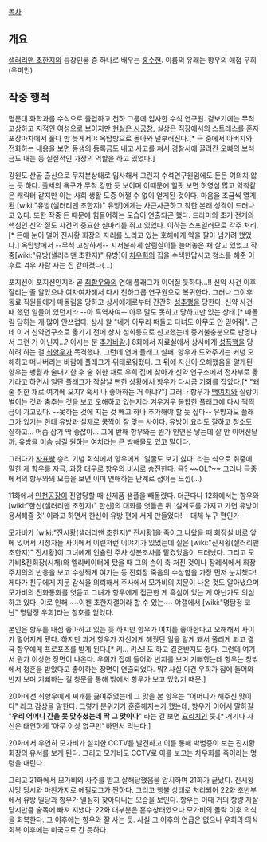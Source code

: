 [[목차]]

== 개요 ==
[[샐러리맨 초한지]]의 등장인물 중 하나로 배우는 [[홍수현]]. 이름의 유래는 항우의 애첩 우희(우미인)
== 작중 행적 ==
명문대 화학과를 수석으로 졸업하고 천하 그룹에 입사한 수석 연구원. 겉보기에는 무척 고상하고 지적인 여성으로 보이지만 [[현실은 시궁창]], 실상은 직장에서의 스트레스를 혼자 포장마차에서 풀다 밤 늦게서야 옥탑방으로 돌아와 널부러진다.[* 극 중에서 아버지와 전화하는 내용을 보면 동생의 등록금도 내고 사고를 쳐서 경찰서에 끌려간 오빠의 보석금도 내는 등 실질적인 가장의 역할을 하고 있었다.]

강원도 산골 출신으로 무자본상태로 입사해서 그런지 수석연구원임에도 돈은 여의치 않는 듯 하다. 출세의 욕구가 무척 강한 듯 보이며 이때문에 얼핏 보면 허영심 많고 악착같은 캐릭터 같지만 이는 사회 생활 도중 어쩔 수 없이 얻게된 것이다. 마음을 조금씩 열게 된 [wiki:"유방(샐러리맨 초한지)" 유방]에게는 사근사근하고 착한 본래 성격이 드러나고 있다. 또한 작중 돈 때문에 힘들어하는 모습이 연출되곤 했다. 드라마의 초기 전개의 핵심인 신약 절도 사건의 중요한 실마리를 쥐고 있었다. 이하는 스포일러므로 각주 처리.[* 돈에 눈이 멀어 진시황 회장의 자리를 노리고 있는 호해에게 약을 팔아 넘기려 했었다.] 옥탑방에서 --무척 고상하게-- 지저분하게 살림살이를 늘어놓은 채 살고 있었고 작중[wiki:"유방(샐러리맨 초한지)" 유방]이 [[차우희]]의 집을 수색한답시고 청소를 해준 이후로 겨우 사람 사는 집 같아졌다(...)

포지션이 포지션인지라 곧 [[최항우]]와의 연애 플래그가 이어질 듯하다...!! 신약 사건 이후 잘리는 줄 알았으나 여차여차해서 다시 천하그룹 연구원으로 복귀한다. 그러나 그이후 동료 직원들에게 따돌림을 당하고 상사에게로부터 간간히 [[성추행]]을 당한다. 신약 사건 때 했던 일들이 있던지라 --아 흑역사여-- 아무 말도 못하고 당하고만 있는 상태.[* 따돌림 당하는 게 많이 안쓰럽다. 상사 왈 "네가 아무리 떠들고 다녀도 아무도 안 믿어줘". 근데 이거 신약연구소로 옮기기 전에 상사 성희롱으로 신고했는데 증거불충분으로 판명나서 그런 거 아닌지...? 아시는 분 [[추가바람]].] 8화에서 자료실에서 상사에게 [[성폭행]]을 당하려 하는 걸 [[최항우]]가 목격했다. 그런데 연애 플래그 실패. 항우가 도와주기는 커녕 오해하고 떠나버리는 바람에 플래그가 위태로워졌다. 그 뒤에 자신이 오해했음을 알게된 항우는 팽월과 술내기한 후 술 취한 채로 우희 집에 찾아가 신약 연구소에서 전사부로 옮기라고 하면서 일단 플래그가 작살날 뻔한 상황에서 항우가 다시금 기회를 잡았다.[* "왜 술 취한 채로 여기에 오지? 혹시 나 좋아하는 거 아냐?"] 그러나 항우가 [[백여치]]와 실랑이 벌이는 것과 춤추는 것을 보고 오해하고 있는지라 겨우겨우 봉합한 플래그에 다시 쩍쩍 금이 가고있다. --못하는 것에 지는 것 빼고 하나 추가해야 할 듯 싶다-- 유방과도 플래그가 있기는 한데 유방과 실제로 쿵짝이 잘 맞는 사이다. 유방이 요리도 잘하고 청소도 잘하고... 머슴 삼기 딱 좋잖아... 그에 반해 항우와는 뭔가 인연은 닿는데 잘 안 이어진달까. 유방을 머슴 삼길 원하는 여치라는 큰 방해물도 있고 말이다.

그러다가 [[사표]]빵 승리 기념 회식에서 항우에게 '얼굴도 보기 싫다' 라는 식으로 취중에 말한 게 항우를 자극, 과장 대우로 항우의 [[비서]]로 승진한다. 음? ~~[[OL]]?~~ 그러나 극중에서의 항우와의 모습을 보면 이미 연애하는 단계로 접어든 느낌(...)

11화에서 [[인천]]공장이 진압당할 때 신제품 샘플을 빼돌렸다. 더군다나 12화에서는 항우와 [wiki:"한신(샐러리맨 초한지)" 한신]의 대화를 엿들은 뒤 '설계도를 가지고 가면 유방이 용서해줄 것' 이라고 하면서 한신이 유방 편에 서게 만들었다! --대체 누구 편인가--

[[모가비]]가 [wiki:"진시황(샐러리맨 초한지)" 진시황]을 죽이고 나왔을 때 회장실 바로 앞에 있어서 시청자들 사이에서 이런저런 이야기가 있었는데 실은 [wiki:"진시황(샐러리맨 초한지)" 진시황]이 그녀에게 인슐린 주사 성분조사를 맡겼었음이 드러났다. 그리고 모가비&진회장(시체)와 엘리베이터에 탔을 때 그의 손이 축 처진 것이나 장례식에서 회장 주치의의 반응을 보고 수상쩍게 여기는 등 진회장 죽음의 수상함을 가장 먼저 눈치챘다! 게다가 친구에게 지문 감식을 의뢰해서 주사에서 모가비의 지문이 나온 것도 알아냈으며 모가비의 전화통화를 엿듣고 그녀가 항우에게 접근한 게 흑심이 있는 게 아닌가도 의심하고 있다. 이로 인해 ~~이젠 초한지갤이라 할 수 있는~~ 야갤에서 [wiki:"명탐정 코난" 명탐정 우희]라는 칭호를 얻었다.

본인은 항우를 내심 좋아하고 있는 듯 하지만 항우가 여치를 좋아한다고 오해해서 사이가 멀어지게 됐다. 하지만 과거 항우가 자신에게 해줬던 일을 알게 돼서 풀리게 되고 결국 항우에게 프로포즈를 받게 된다.[* 키... 키스! 도 하고 결혼반지도 줬다. 그런데 여기서 뭔가 이상한 장면이 나온다. 우희가 집에 들어와 반지를 보며 기뻐했는데 항우는 창밖에서 청혼을 받았다고 좋아하는 장면이 연출되었다. 뭐? 사실 이건 우희가 집에 들어와 반지 보며 기뻐하는 걸 창문을 통해 밖에서 항우가 보고 있었기 때문.]

20화에선 최항우에게 찌개를 끓여주었는데 그 맛을 본 항우는 "어머니가 해주신 맛이다" 라고 감상을 말한다. 그렇게 분위기가 훈훈해지는가 했는데, 항우가 이어서 말하길 "'''우리 어머니 간을 못 맞추셨는데 딱 그 맛이다'''" 라는 걸 보면 [[요리치]]인 듯.[* 거기다 자신은 태연하게 '아무 이상 없구만' 하면서 먹는다.]

20화에서 우연히 모가비가 설치한 CCTV를 발견하고 이를 통해 박범증이 보는 진시황 회장의 유서를 보게 된다. 그리고 모가비도 CCTV로 이를 보고는 차우희를 죽이라는 명령을 내린다.

그리고 21화에서 모가비의 사주를 받고 살해당했음을 암시하며 21화가 끝났다. 진시황 사망 당시와 마찬가지로 에필로그가 짠하다. 그리고 행불 상태로 처리되어 22화 초반부에서 유방 일당과 항우가 열심히 찾아다니는 모습을 보인다. 항우는 이때 거의 항량 자살 당시만큼 술독에 빠져 지냈다. 22화 대부분은 혼수상태였으나 모가비의 몰락 이후 의식을 회복한다. 그 이후에는 항우와 잘 사는 듯. 사실 그 이후의 언급은 없으나 우희의 의식 회복 이후에는 미국으로 간 듯하다.
